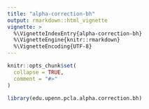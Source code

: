 ```yaml
---
title: "alpha-correction-bh"
output: rmarkdown::html_vignette
vignette: >
  %\VignetteIndexEntry{alpha-correction-bh}
  %\VignetteEngine{knitr::rmarkdown}
  %\VignetteEncoding{UTF-8}
---
```


```r
knitr::opts_chunk$set(
  collapse = TRUE,
  comment = "#>"
)
```

```r
library(edu.upenn.pcla.alpha.correction.bh)
```
